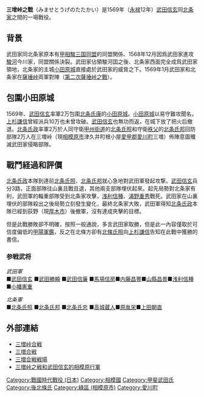 {{Campaignbox 武田家重大戰役}}
{{Campaignbox 後北條氏重大戰役}}

'''三增峠之戰'''（みませとうげのたたかい）是1569年（[[永禄|永禄]]12年）[[武田信玄|武田信玄]]同[[北条家|北条家]]之間的一場戰役。

== 背景 ==
武田家同北条家原本有[[甲相駿三国同盟|甲相駿三国同盟]]的同盟関係、1568年12月因爲武田家進攻[[駿河|駿河]]今川家，同盟關係決裂。武田家佔領駿河囯之後、北条家西面完全成爲武田家領地，北条家的主城[[小田原城|小田原城]]直接處於武田家的威脅之下。1569年1月武田家和北条家在[[薩埵峠|薩埵峠]]両軍對陣（[[第二次薩埵峠之戰|第二次薩埵峠之戰]]）。

== 包圍小田原城 ==
1569年、[[武田信玄|武田信玄]]率軍2万包圍[[北条氏康|北条氏康]]的[[小田原城|小田原城]]。[[小田原城|小田原城]]以易守難攻聞名，[[上杉謙信|上杉謙信]]曾經派兵10万也未曾攻破。[[武田信玄|武田信玄]]也無功而返，在城下放了把火后撤退。[[北条氏政|北条氏政]]率軍2万於人同守衛[[甲州街道|甲州街道]]的[[北条氏照|北条氏照]]和守衛[[秩父|秩父]]的[[北条氏邦|北条氏邦]]回防部隊2万人在三増峠（現[[相模原市|相模原市]]津久井町根小屋[[愛甲郡|愛甲郡]][[愛川町|愛川町]]三増）佈陣意圖殲滅武田家侵略部隊。

== 戰鬥経過和評價 ==
[[北条氏政|北条氏政]]本隊到達前[[北条氏照|北条氏照]]、[[北条氏邦|北条氏邦]]就心急地對武田軍發起攻撃。[[武田信玄|武田信玄]]兵分3路，正面部隊往山裏且戰且退，其他兩支部隊埋伏起來。起先局勢對北条家有利，武田軍的輜重部隊受到北条家攻擊，[[浅利信種|浅利信種]]、[[浦野重秀|浦野重秀]]戰死。武田家在山裏埋伏的部隊殺出之後局勢立刻發生變化，最終北条家大敗，武田軍得知[[北条氏政|北条氏政]]本隊已經到荻野（現[[厚木市|厚木市]]）後撤軍，沒有達成夾擊的目標。

但是此戰勝敗卻不明確，按照一般通說，多言武田家取勝，但是此一內容僅取於可信度偏低的[[甲陽軍鑑|甲陽軍鑑]]，反之在北條方卻有[[北條氏照|北條氏照]]向[[上杉謙信|上杉謙信]]告知在此戰中獲勝的書信。

=== 参戦武将 ===
''武田軍''<br/>
■[[武田信玄|武田信玄]] ■[[武田勝頼|武田勝頼]] ■[[武田信廉|武田信廉]] ■[[馬場信房|馬場信房]]■[[内藤昌豐|内藤昌豐]]■[[山縣昌景|山縣昌景]]■[[浅利信種|浅利信種]]■[[小幡憲重|小幡憲重]]

''北条軍''<br/>
■[[北条氏照|北条氏照]] ■[[北条氏邦|北条氏邦]] ■[[北条氏忠|北条氏忠]] ■[[高城蔵人|高城蔵人]]■[[原胤栄|原胤栄]]■[[上田朝直|上田朝直]]

== 外部連結 ==
*[http://homepage3.nifty.com/yogokun/mimasetouge.htm 三増峠合戦]{{Wayback|url=http://homepage3.nifty.com/yogokun/mimasetouge.htm |date=20040807174743 }}
*[https://web.archive.org/web/20100213100655/http://www.geocities.jp/zanyphenix/place.battle18.html 三増合戦]
*[http://www.zephyr.dti.ne.jp/~bushi/siseki/mimase.htm 三増合戦戦場]{{Wayback|url=http://www.zephyr.dti.ne.jp/~bushi/siseki/mimase.htm |date=20081101175900 }}
*[https://web.archive.org/web/20071229013147/http://www.rekishi.sagami.in/mimasu.html 三増峠之戦和武田信玄的相模原行軍]
{{DEFAULTSORT:Mimasetouge no Tatakai}}
[[Category:戰國時代戰役_(日本)|Category:戰國時代戰役 (日本)]]
[[Category:相模國|Category:相模國]]
[[Category:甲斐武田氏|Category:甲斐武田氏]]
[[Category:後北條氏|Category:後北條氏]]
[[Category:綠區_(相模原市)|Category:綠區 (相模原市)]]
[[Category:愛川町|Category:愛川町]]